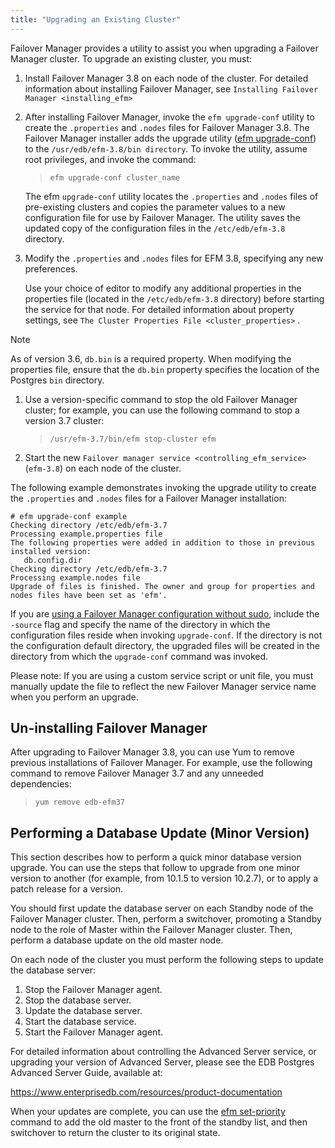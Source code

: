```yaml
---
title: "Upgrading an Existing Cluster"
---
```


<div id="upgrading_existing_cluster" class="registered_link"></div>


Failover Manager provides a utility to assist you when upgrading a Failover Manager cluster. To upgrade an existing cluster, you must:

1.  Install Failover Manager 3.8 on each node of the cluster. For detailed information about installing Failover Manager, see `Installing Failover Manager <installing_efm>`

2.  After installing Failover Manager, invoke the `efm upgrade-conf` utility to create the `.properties` and `.nodes` files for Failover Manager 3.8. The Failover Manager installer adds the upgrade utility ([efm upgrade-conf](#efm_upgrade_conf)) to the `/usr/edb/efm-3.8/bin directory`. To invoke the utility, assume root privileges, and invoke the command:

    > `efm upgrade-conf cluster_name`

    The efm `upgrade-conf` utility locates the `.properties` and `.nodes` files of pre-existing clusters and copies the parameter values to a new configuration file for use by Failover Manager. The utility saves the updated copy of the configuration files in the `/etc/edb/efm-3.8` directory.

3.  Modify the `.properties` and `.nodes` files for EFM 3.8, specifying any new preferences.

    Use your choice of editor to modify any additional properties in the properties file (located in the `/etc/edb/efm-3.8` directory) before starting the service for that node. For detailed information about property settings, see `The Cluster Properties File <cluster_properties>` .

<div class="note">

<div class="title">

Note

</div>

As of version 3.6, `db.bin` is a required property. When modifying the properties file, ensure that the `db.bin` property specifies the location of the Postgres `bin` directory.

</div>

1.  Use a version-specific command to stop the old Failover Manager cluster; for example, you can use the following command to stop a version 3.7 cluster:

    > `/usr/efm-3.7/bin/efm stop-cluster efm`

2.  Start the new `Failover manager service <controlling_efm_service>` (`efm-3.8`) on each node of the cluster.

The following example demonstrates invoking the upgrade utility to create the `.properties` and `.nodes` files for a Failover Manager installation:

    # efm upgrade-conf example
    Checking directory /etc/edb/efm-3.7
    Processing example.properties file
    The following properties were added in addition to those in previous installed version:
       db.config.dir
    Checking directory /etc/edb/efm-3.7
    Processing example.nodes file
    Upgrade of files is finished. The owner and group for properties and nodes files have been set as 'efm'.

If you are [using a Failover Manager configuration without sudo](04_configuring_efm/#running_efm_without_sudo), include the `-source` flag and specify the name of the directory in which the configuration files reside when invoking `upgrade-conf`. If the directory is not the configuration default directory, the upgraded files will be created in the directory from which the `upgrade-conf` command was invoked.

Please note: If you are using a custom service script or unit file, you must manually update the file to reflect the new Failover Manager service name when you perform an upgrade.

## Un-installing Failover Manager

After upgrading to Failover Manager 3.8, you can use Yum to remove previous installations of Failover Manager. For example, use the following command to remove Failover Manager 3.7 and any unneeded dependencies:

> `yum remove edb-efm37`

## Performing a Database Update (Minor Version)

This section describes how to perform a quick minor database version upgrade. You can use the steps that follow to upgrade from one minor version to another (for example, from 10.1.5 to version 10.2.7), or to apply a patch release for a version.

You should first update the database server on each Standby node of the Failover Manager cluster. Then, perform a switchover, promoting a Standby node to the role of Master within the Failover Manager cluster. Then, perform a database update on the old master node.

On each node of the cluster you must perform the following steps to update the database server:

1.  Stop the Failover Manager agent.
2.  Stop the database server.
3.  Update the database server.
4.  Start the database service.
5.  Start the Failover Manager agent.

For detailed information about controlling the Advanced Server service, or upgrading your version of Advanced Server, please see the EDB Postgres Advanced Server Guide, available at:

<https://www.enterprisedb.com/resources/product-documentation>

When your updates are complete, you can use the [efm set-priority](#efm_set_priority) command to add the old master to the front of the standby list, and then switchover to return the cluster to its original state.
